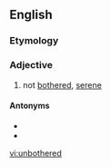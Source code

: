 ==English==

===Etymology===
{{prefix|en|un|bothered}}

===Adjective===
{{en-adj}}

# not [[bothered]], [[serene]]

====Antonyms====
* {{l|en|bothered}}
* {{l|en|upset}}

[[vi:unbothered]]